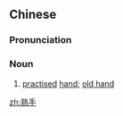 ==Chinese==
{{zh-forms}}

===Pronunciation===
{{zh-pron
|m=熟shǒu
|c=suk6 sau2
|h=pfs=su̍k-sú
|mn=qz:sia̍k-chhiú/tw,xm,zz:se̍k-chhiú
|cat=n
}}

===Noun===
{{zh-noun}}

# [[practised]] [[hand]]; [[old hand]]

[[zh:熟手]]